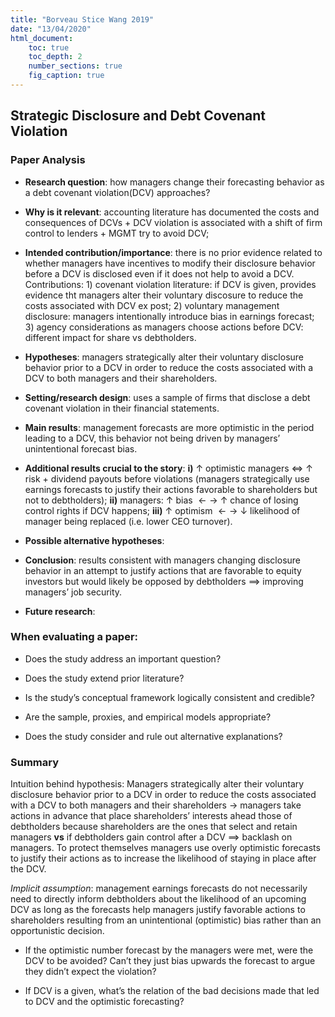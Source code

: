 ```yaml
---
title: "Borveau Stice Wang 2019"
date: "13/04/2020"
html_document:
    toc: true
    toc_depth: 2
    number_sections: true
    fig_caption: true
---
```

## Strategic Disclosure and Debt Covenant Violation{.tabset}

### Paper Analysis

-   **Research question**: how managers change their forecasting behavior as a debt covenant violation(DCV) approaches?

- **Why is it relevant**: accounting literature has documented the costs and consequences of DCVs + DCV violation is associated with a shift of firm control to lenders + MGMT try to avoid DCV;

-   **Intended contribution/importance**: there is no prior evidence related to whether managers have incentives to modify their disclosure behavior before a DCV is disclosed even if it does not help to avoid a DCV. Contributions: 1) covenant violation literature: if DCV is given, provides evidence tht managers alter their voluntary discosure to reduce the costs associated with DCV ex post; 2) voluntary management disclosure: managers intentionally introduce bias in earnings forecast; 3) agency considerations as managers choose actions before DCV: different impact for share vs debtholders. 

-   **Hypotheses**: managers strategically alter their voluntary disclosure behavior prior to a DCV in order to reduce the costs associated with a DCV to both managers and their shareholders.

-   **Setting/research design**: uses a sample of firms that disclose a debt covenant violation in their financial statements.

-   **Main results**: management forecasts are more optimistic in the period leading to a DCV, this behavior not being driven by managers' unintentional forecast bias. 

-   **Additional results crucial to the story**: **i)** $\uparrow$ optimistic managers $\iff$ $\uparrow$ risk + dividend payouts before violations (managers strategically use earnings forecasts to justify their actions favorable to shareholders but not to debtholders); **ii)** managers: $\uparrow$ bias $\leftarrow \rightarrow$ $\uparrow$ chance of losing control rights if DCV happens; **iii)** $\uparrow$ optimism $\leftarrow \rightarrow$ $\downarrow$ likelihood of manager being replaced (i.e. lower CEO turnover).

- **Possible alternative hypotheses**: 

-   **Conclusion**: results consistent with managers changing disclosure behavior in an attempt to justify actions that are favorable to equity investors but would likely be opposed by debtholders $\implies$ improving managers' job security.

- **Future research**:  

### When evaluating a paper:

- Does the study address an important question?

- Does the study extend prior literature?

- Is the study's conceptual framework logically consistent and credible?

- Are the sample, proxies, and empirical models appropriate?

- Does the study consider and rule out alternative explanations?

### Summary

Intuition behind hypothesis: Managers strategically alter their voluntary disclosure behavior prior to a DCV in order to reduce the costs associated with a DCV to both managers and their shareholders $\rightarrow$ managers take actions in advance that place shareholders' interests ahead those of debtholders because shareholders are the ones that select and retain managers **vs** if debtholders gain control after a DCV $\implies$ backlash on managers. To protect themselves managers use overly optimistic forecasts to justify their actions as to increase the likelihood of staying in place after the DCV. 

*Implicit assumption*: management earnings forecasts do not necessarily need to directly inform debtholders about the likelihood of an upcoming DCV as long as the forecasts help managers justify favorable actions to shareholders resulting from an unintentional (optimistic) bias rather than an opportunistic decision.

- If the optimistic number forecast by the managers were met, were the DCV to be avoided? Can't they just bias upwards the forecast to argue they didn't expect the violation?

- If DCV is a given, what's the relation of the bad decisions made that led to DCV and the optimistic forecasting?











